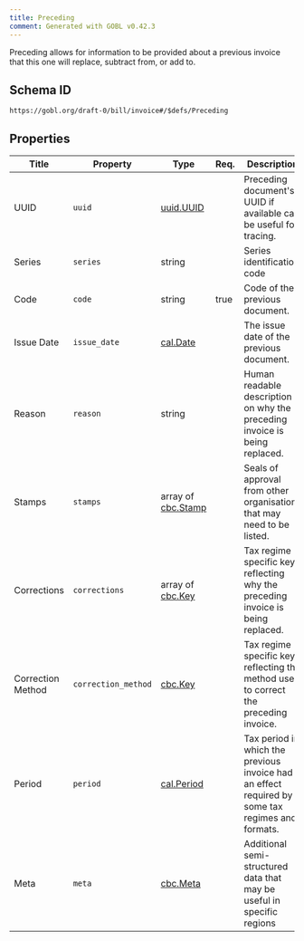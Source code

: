 ```yaml
---
title: Preceding
comment: Generated with GOBL v0.42.3
---
```


Preceding allows for information to be provided about a previous invoice that this one will replace, subtract from, or add to.

## Schema ID

`https://gobl.org/draft-0/bill/invoice#/$defs/Preceding`

## Properties

| Title             | Property            | Type                                     | Req. | Description                                                                                      |
|-------------------|---------------------|------------------------------------------|------|--------------------------------------------------------------------------------------------------|
| UUID              | `uuid`              | [uuid.UUID](/draft-0/uuid/uuid)          |      | Preceding document's UUID if available can be useful for tracing.                                |
| Series            | `series`            | string                                   |      | Series identification code                                                                       |
| Code              | `code`              | string                                   | true | Code of the previous document.                                                                   |
| Issue Date        | `issue_date`        | [cal.Date](/draft-0/cal/date)            |      | The issue date of the previous document.                                                         |
| Reason            | `reason`            | string                                   |      | Human readable description on why the preceding invoice is being replaced.                       |
| Stamps            | `stamps`            | array of [cbc.Stamp](/draft-0/cbc/stamp) |      | Seals of approval from other organisations that may need to be listed.                           |
| Corrections       | `corrections`       | array of [cbc.Key](/draft-0/cbc/key)     |      | Tax regime specific keys reflecting why the preceding invoice is being replaced.                 |
| Correction Method | `correction_method` | [cbc.Key](/draft-0/cbc/key)              |      | Tax regime specific keys reflecting the method used to correct the preceding invoice.            |
| Period            | `period`            | [cal.Period](/draft-0/cal/period)        |      | Tax period in which the previous invoice had an effect required by some tax regimes and formats. |
| Meta              | `meta`              | [cbc.Meta](/draft-0/cbc/meta)            |      | Additional semi-structured data that may be useful in specific regions                           |

